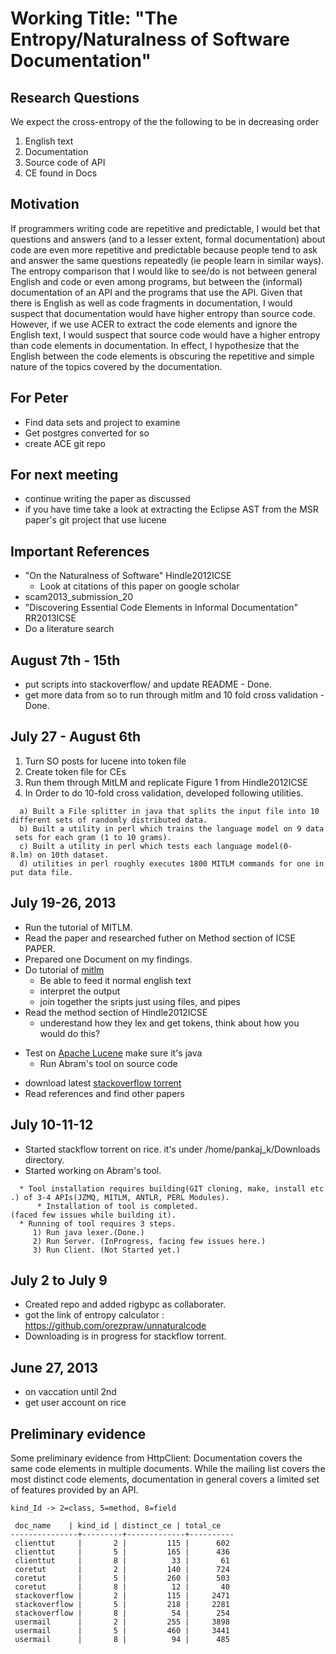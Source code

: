 =Working Title: "The Entropy/Naturalness of Software Documentation"=

==Research Questions==

We expect the cross-entropy of the the following to be in decreasing order

#English text
#Documentation
#Source code of API
#CE found in Docs

==Motivation==

If programmers writing code are repetitive and predictable, I would bet that
questions and answers (and to a lesser extent, formal documentation) about code
are even more repetitive and predictable because people tend to ask and answer
the same questions repeatedly (ie people learn in similar ways). The entropy
comparison that I would like to see/do is not between general English and code
or even among programs, but between the (informal) documentation of an API and
the programs that use the API. Given that there is English as well as code
fragments in documentation, I would suspect that documentation would have
higher entropy than source code. However, if we use ACER to extract the code
elements and ignore the English text, I would suspect that source code would
have a higher entropy than code elements in documentation. In effect, I
hypothesize that the English between the code elements is obscuring the
repetitive and simple nature of the topics covered by the documentation.

==For Peter==

* Find data sets and project to examine
* Get postgres converted for so
* create ACE git repo

==For next meeting==

* continue writing the paper as discussed
* if you have time take a look at extracting the Eclipse AST from the MSR paper's git project that use lucene




==Important References==

* "On the Naturalness of Software" Hindle2012ICSE
**Look at citations of this paper on google scholar
* scam2013_submission_20
* "Discovering Essential Code Elements in Informal Documentation" RR2013ICSE
* Do a literature search

== August 7th - 15th ==
* put scripts into stackoverflow/ and update README - Done.
* get more data from so to run through mitlm and 10 fold cross validation - Done.


== July 27 - August 6th ==
# Turn SO posts for lucene into token file
# Create token file for CEs 
# Run them through MitLM and replicate Figure 1 from Hindle2012ICSE
# In Order to do 10-fold cross validation, developed following utilities.
   a) Built a File splitter in java that splits the input file into 10 different sets of randomly distributed data.
   b) Built a utility in perl which trains the language model on 9 data sets for each gram (1 to 10 grams).
   c) Built a utility in perl which tests each language model(0-8.lm) on 10th dataset.
   d) utilities in perl roughly executes 1800 MITLM commands for one input data file.

==July 19-26, 2013==

* Run the tutorial of MITLM.
* Read the paper and researched futher on Method section of ICSE PAPER.
* Prepared one Document on my findings.
* Do tutorial of [https://code.google.com/p/mitlm/wiki/Tutorial mitlm]
** Be able to feed it normal english text
** interpret the output
** join together the sripts just using files, and pipes
* Read the method section of Hindle2012ICSE
** underestand how they lex and get tokens, think about how you would do this?

*Test on [http://git.apache.org/ Apache Lucene] make sure it's java
** Run Abram's tool on source code

*download latest [http://www.clearbits.net/torrents/2141-jun-2013 stackoverflow torrent]
*Read references and find other papers



==July 10-11-12 ==
* Started stackflow torrent on rice. it's under /home/pankaj_k/Downloads directory.
* Started working on Abram's tool.
   * Tool installation requires building(GIT cloning, make, install etc.) of 3-4 APIs(JZMQ, MITLM, ANTLR, PERL Modules).
       * Installation of tool is completed.(faced few issues while building it).
   * Running of tool requires 3 steps.
      1) Run java lexer.(Done.)
      2) Run Server. (InProgress, facing few issues here.)
      3) Run Client. (Not Started yet.)


==July 2 to July 9==
* Created repo and added rigbypc as collaborater.
* got the link of entropy calculator : https://github.com/orezpraw/unnaturalcode
* Downloading is in progress for stackflow torrent.


==June 27, 2013==

*on vaccation until 2nd
*get user account on rice

==Preliminary evidence==

Some preliminary evidence from HttpClient: Documentation covers the
same code elements in multiple documents. While the mailing list
covers the most distinct code elements, documentation in general
covers a limited set of features provided by an API.

<pre>
kind_Id -> 2=class, 5=method, 8=field

 doc_name    | kind_id | distinct_ce | total_ce
---------------+---------+-------------+----------
 clienttut     |       2 |         115 |      602
 clienttut     |       5 |         165 |      436
 clienttut     |       8 |          33 |       61
 coretut       |       2 |         140 |      724
 coretut       |       5 |         260 |      503
 coretut       |       8 |          12 |       40
 stackoverflow |       2 |         115 |     2471
 stackoverflow |       5 |         218 |     2281
 stackoverflow |       8 |          54 |      254
 usermail      |       2 |         255 |     3898
 usermail      |       5 |         460 |     3441
 usermail      |       8 |          94 |      485
</pre>
